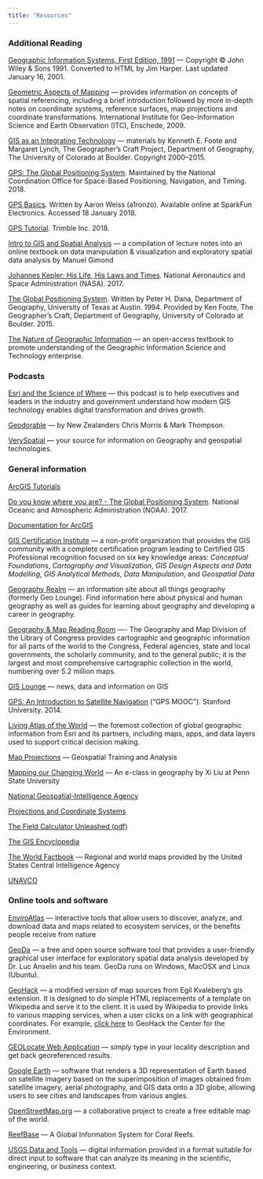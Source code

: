 ```yaml
---
title: "Resources"
---
```


### Additional Reading

[Geographic Information Systems, First Edition, 1991](https://www.wiley.com/legacy/wileychi/gis/volumes.html) ---  Copyright &copy; John Wiley & Sons 1991. Converted to HTML by Jim Harper. Last updated January 16, 2001.

[Geometric Aspects of Mapping](http://kartoweb.itc.nl/geometrics/index.html) --- provides information on concepts of spatial referencing, including a brief introduction followed by more in-depth notes on coordinate systems, reference surfaces, map projections and coordinate transformations. International Institute for Geo-Information Science and Earth Observation (ITC), Enschede, 2009.

[GIS as an Integrating Technology](https://foote.geography.uconn.edu/gcraft/contents.html) --- materials by Kenneth E. Foote and Margaret Lynch, The Geographer's Craft Project, Department of Geography, The University of Colorado at Boulder. Copyright 2000--2015.

[GPS: The Global Positioning System](https://www.gps.gov/). Maintained by the National Coordination Office for Space-Based Positioning, Navigation, and Timing. 2018.

[GPS Basics](https://learn.sparkfun.com/tutorials/gps-basics). Written by Aaron Weiss (a1ronzo). Available online at SparkFun Electronics. Accessed 18 January 2018.

[GPS Tutorial](http://www.trimble.com/gps_tutorial/). Trimble Inc. 2018.

[Intro to GIS and Spatial Analysis](https://mgimond.github.io/Spatial/index.html) --- a compilation of lecture notes into an online textbook on data manipulation & visualization and exploratory spatial data analysis by Manuel Gimond

[Johannes Kepler: His Life, His Laws and Times](https://www.nasa.gov/kepler/education/johannes). National Aeronautics and Space Administration (NASA). 2017.

[The Global Positioning System](https://foote.geography.uconn.edu/gcraft/notes/gps/gps_f.html). Written by Peter H. Dana, Department of Geography, University of Texas at Austin. 1994. Provided by Ken Foote, The Geographer's Craft, Department of Geography, University of Colorado at Boulder. 2015.

[The Nature of Geographic Information](https://www.e-education.psu.edu/natureofgeoinfo/) --- an open-access textbook to promote understanding of the Geographic Information Science and Technology enterprise.


### Podcasts

[Esri and the Science of Where](https://www.esri.com/about/newsroom/podcast/) ---  this podcast is to help executives and leaders in the industry and government understand how modern GIS technology enables digital transformation and drives growth.

[Geodorable](http://cast.rocks/hosting/6022/feeds/1I9KO.html) --- by New Zealanders Chris Morris & Mark Thompson.

[VerySpatial](https://veryspatial.com/) --- your source for information on Geography and geospatial technologies.


### General information

[ArcGIS Tutorials](https://mgimond.github.io/ArcGIS_tutorials/index.html)

[Do you know where you are? - The Global Positioning System](https://oceanservice.noaa.gov/education/tutorial_geodesy/geo09_gps.html). National Oceanic and Atmospheric Administration (NOAA). 2017.

[Documentation for ArcGIS](https://doc.arcgis.com/en/)

[GIS Certification Institute](https://www.gisci.org) --- a non-profit organization that provides the GIS community with a complete certification program leading to Certified GIS Professional recognition focused on six key knowledge areas: *Conceptual Foundations*, *Cartography and Visualization*, *GIS Design Aspects and Data Modelling*, *GIS Analytical Methods*, *Data Manipulation*, and *Geospatial Data*

[Geography Realm](https://www.geographyrealm.com/) --- an information site about all things geography (formerly Geo Lounge). Find information here about physical and human geography as well as guides for learning about geography and developing a career in geography.

[Geography & Map Reading Room](https://www.loc.gov/rr/geogmap/index.html) ---- The Geography and Map Division of the Library of Congress provides cartographic and geographic information for all parts of the world to the Congress, Federal agencies, state and local governments, the scholarly community, and to the general public; it is the largest and most comprehensive cartographic collection in the world, numbering over 5.2 million maps.

[GIS Lounge](https://www.gislounge.com/) --- news, data and information on GIS

[GPS: An Introduction to Satellite Navigation](https://www.youtube.com/playlist?list=PLGvhNIiu1ubyEOJga50LJMzVXtbUq6CPo) ("GPS MOOC"). Stanford University. 2014.

[Living Atlas of the World](https://livingatlas.arcgis.com/) --- the foremost collection of global geographic information from Esri and its partners, including maps, apps, and data layers used to support critical decision making.

[Map Projections](http://geology.isu.edu/wapi/geostac/Field_Exercise/topomaps/map_proj.htm) --- Geospatial Training and Analysis

[Mapping our Changing World](https://www.e-education.psu.edu/geog160/) --- An e-class in geography by Xi Liu at Penn State University

[National Geospatial-Intelligence Agency](https://www.nga.mil)

[Projections and Coordinate Systems](https://courses.washington.edu/gis250/lessons/projection/)

[The Field Calculator Unleashed (pdf)](https://www.esri.com/news/arcuser/0405/files/fieldcalc_1.pdf)

[The GIS Encyclopedia](http://wiki.gis.com/wiki/index.php/New_to_GIS)

[The World Factbook](https://www.cia.gov/library/publications/the-world-factbook/docs/refmaps.html) --- Regional and world maps provided by the United States Central Intelligence Agency

[UNAVCO](https://www.unavco.org/unavco.html)


### Online tools and software

[EnviroAtlas](https://www.epa.gov/enviroatlas) --- interactive tools that allow users to discover, analyze, and download data and maps related to ecosystem services, or the benefits people receive from nature

[GeoDa](https://geodacenter.github.io/) --- a free and open source software tool that provides a user-friendly graphical user interface for exploratory spatial data analysis developed by Dr. Luc Anselin and his team. GeoDa runs on Windows, MacOSX and Linux (Ubuntu).

[GeoHack](https://tools.wmflabs.org/geohack/) --- a modified version of map sources from Egil Kvaleberg's gis extension. It is designed to do simple HTML replacements of a template on Wikipedia and serve it to the client. It is used by Wikipedia to provide links to various mapping services, when a user clicks on a link with geographical coordinates. For example, [click here](https://tools.wmflabs.org/geohack/geohack.php?params=35_41_25.8_N_80_28_49_W) to GeoHack the Center for the Environment.

[GEOLocate Web Application](http://www.geo-locate.org/web/WebGeoref.aspx) --- simply type in your locality description and get back georeferenced results.

[Google Earth](https://www.google.com/earth/) --- software that renders a 3D representation of Earth based on satellite imagery based on the superimposition of images obtained from satellite imagery, aerial photography, and GIS data onto a 3D globe, allowing users to see cities and landscapes from various angles.

[OpenStreetMap.org](https://www.openstreetmap.org/#map=16/35.6918/-80.4897) --- a collaborative project to create a free editable map of the world.

[ReefBase](http://www.reefbase.org/) ---  A Global Information System for Coral Reefs.

[USGS Data and Tools](https://www.usgs.gov/products/data-and-tools/overview) --- digital information provided in a format suitable for direct input to software that can analyze its meaning in the scientific, engineering, or business context.
